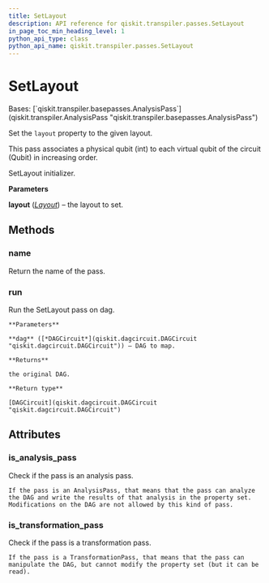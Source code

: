 ```yaml
---
title: SetLayout
description: API reference for qiskit.transpiler.passes.SetLayout
in_page_toc_min_heading_level: 1
python_api_type: class
python_api_name: qiskit.transpiler.passes.SetLayout
---
```


# SetLayout

<Class id="qiskit.transpiler.passes.SetLayout" isDedicatedPage={true} github="https://github.com/qiskit/qiskit/tree/stable/0.23/qiskit/transpiler/passes/layout/set_layout.py" signature="SetLayout(*args, **kwargs)">
  Bases: [`qiskit.transpiler.basepasses.AnalysisPass`](qiskit.transpiler.AnalysisPass "qiskit.transpiler.basepasses.AnalysisPass")

  Set the `layout` property to the given layout.

  This pass associates a physical qubit (int) to each virtual qubit of the circuit (Qubit) in increasing order.

  SetLayout initializer.

  **Parameters**

  **layout** ([*Layout*](qiskit.transpiler.Layout "qiskit.transpiler.Layout")) – the layout to set.

  ## Methods

  ### name

  <Function id="qiskit.transpiler.passes.SetLayout.name" signature="SetLayout.name()">
    Return the name of the pass.
  </Function>

  ### run

  <Function id="qiskit.transpiler.passes.SetLayout.run" signature="SetLayout.run(dag)">
    Run the SetLayout pass on dag.

    **Parameters**

    **dag** ([*DAGCircuit*](qiskit.dagcircuit.DAGCircuit "qiskit.dagcircuit.DAGCircuit")) – DAG to map.

    **Returns**

    the original DAG.

    **Return type**

    [DAGCircuit](qiskit.dagcircuit.DAGCircuit "qiskit.dagcircuit.DAGCircuit")
  </Function>

  ## Attributes

  ### is\_analysis\_pass

  <Attribute id="qiskit.transpiler.passes.SetLayout.is_analysis_pass">
    Check if the pass is an analysis pass.

    If the pass is an AnalysisPass, that means that the pass can analyze the DAG and write the results of that analysis in the property set. Modifications on the DAG are not allowed by this kind of pass.
  </Attribute>

  ### is\_transformation\_pass

  <Attribute id="qiskit.transpiler.passes.SetLayout.is_transformation_pass">
    Check if the pass is a transformation pass.

    If the pass is a TransformationPass, that means that the pass can manipulate the DAG, but cannot modify the property set (but it can be read).
  </Attribute>
</Class>

